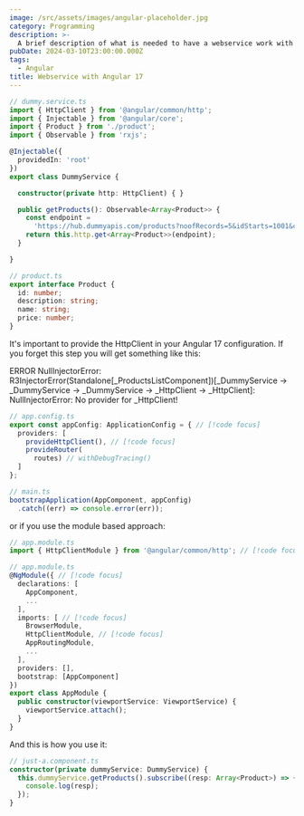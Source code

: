 ---
image: /src/assets/images/angular-placeholder.jpg
category: Programming
description: >-
  A brief description of what is needed to have a webservice work with angular 17.
pubDate: 2024-03-10T23:00:00.000Z
tags:
  - Angular
title: Webservice with Angular 17
---

```typescript
// dummy.service.ts
import { HttpClient } from '@angular/common/http';
import { Injectable } from '@angular/core';
import { Product } from './product';
import { Observable } from 'rxjs';

@Injectable({
  providedIn: 'root'
})
export class DummyService {

  constructor(private http: HttpClient) { }

  public getProducts(): Observable<Array<Product>> {
    const endpoint =
      'https://hub.dummyapis.com/products?noofRecords=5&idStarts=1001&currency=usd';
    return this.http.get<Array<Product>>(endpoint);
  }

}
```

```typescript
// product.ts
export interface Product {
  id: number;
  description: string;
  name: string;
  price: number;
}
```

It's important to provide the HttpClient in your Angular 17 configuration. If you forget this step you will get something like this:

ERROR NullInjectorError: R3InjectorError(Standalone\[\_ProductsListComponent])\[\_DummyService -> \_DummyService -> \_DummyService -> \_HttpClient -> \_HttpClient]: 
  NullInjectorError: No provider for \_HttpClient!

```typescript
// app.config.ts
export const appConfig: ApplicationConfig = { // [!code focus]
  providers: [
    provideHttpClient(), // [!code focus]
    provideRouter(
      routes) // withDebugTracing()
  ]
};

// main.ts
bootstrapApplication(AppComponent, appConfig)
  .catch((err) => console.error(err));
```

or if you use the module based approach:

```typescript
// app.module.ts
import { HttpClientModule } from '@angular/common/http'; // [!code focus]

// app.module.ts
@NgModule({ // [!code focus]
  declarations: [
    AppComponent,
    ...
  ],
  imports: [ // [!code focus]
    BrowserModule,
    HttpClientModule, // [!code focus]
    AppRoutingModule,
    ...
  ],
  providers: [],
  bootstrap: [AppComponent]
})
export class AppModule {
  public constructor(viewportService: ViewportService) {
    viewportService.attach();
  }
}
```

And this is how you use it:

```typescript
// just-a.component.ts
constructor(private dummyService: DummyService) {
  this.dummyService.getProducts().subscribe((resp: Array<Product>) => {
    console.log(resp);
  });
}
```
